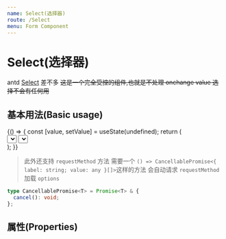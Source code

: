 ```yaml
---
name: Select(选择器)
route: /Select
menu: Form Component
---
```



# Select(选择器)

antd [Select](https://ant.design/components/select-cn/) 差不多
~~这是一个完全受控的组件,也就是不处理 onchange value 选择不会有任何用~~

## 基本用法(Basic usage)

<Playground>
  {() => {
    const [value, setValue] = useState(undefined);
    return (
      <div>
        <Select onChange={setValue} value={value}>
          <Select.Option value="清华">清华</Select.Option>
          <Select.Option value="北大">北大</Select.Option>
        </Select>
        <Select
          onChange={setValue}
          value={value}
          options={[
            { label: '清华', value: '清华' },
            { label: '北大', value: '北大' },
          ]}
        />
      </div>
    );
  }}
</Playground>

> 此外还支持 `requestMethod` 方法 需要一个 `() => CancellablePromise<{ label: string; value: any }[]>`这样的方法
> 会自动请求 `requestMethod` 加载 `options`

```ts
type CancellablePromise<T> = Promise<T> & {
  cancel(): void;
};
```

## 属性(Properties)

<Props of={Select} />
